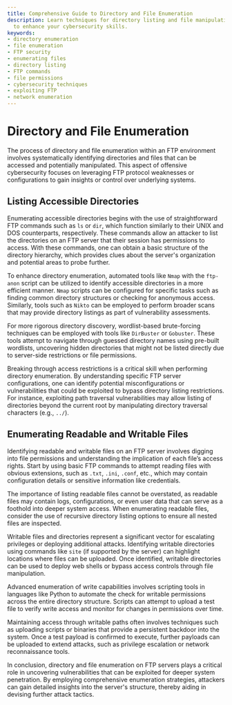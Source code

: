 ```yaml
---
title: Comprehensive Guide to Directory and File Enumeration
description: Learn techniques for directory listing and file manipulation on FTP servers
  to enhance your cybersecurity skills.
keywords:
- directory enumeration
- file enumeration
- FTP security
- enumerating files
- directory listing
- FTP commands
- file permissions
- cybersecurity techniques
- exploiting FTP
- network enumeration
---
```


# Directory and File Enumeration

The process of directory and file enumeration within an FTP environment involves systematically identifying directories and files that can be accessed and potentially manipulated. This aspect of offensive cybersecurity focuses on leveraging FTP protocol weaknesses or configurations to gain insights or control over underlying systems.

## Listing Accessible Directories

Enumerating accessible directories begins with the use of straightforward FTP commands such as `ls` or `dir`, which function similarly to their UNIX and DOS counterparts, respectively. These commands allow an attacker to list the directories on an FTP server that their session has permissions to access. With these commands, one can obtain a basic structure of the directory hierarchy, which provides clues about the server's organization and potential areas to probe further.

To enhance directory enumeration, automated tools like `Nmap` with the `ftp-anon` script can be utilized to identify accessible directories in a more efficient manner. `Nmap` scripts can be configured for specific tasks such as finding common directory structures or checking for anonymous access. Similarly, tools such as `Nikto` can be employed to perform broader scans that may provide directory listings as part of vulnerability assessments.

For more rigorous directory discovery, wordlist-based brute-forcing techniques can be employed with tools like `DirBuster` or `Gobuster`. These tools attempt to navigate through guessed directory names using pre-built wordlists, uncovering hidden directories that might not be listed directly due to server-side restrictions or file permissions.

Breaking through access restrictions is a critical skill when performing directory enumeration. By understanding specific FTP server configurations, one can identify potential misconfigurations or vulnerabilities that could be exploited to bypass directory listing restrictions. For instance, exploiting path traversal vulnerabilities may allow listing of directories beyond the current root by manipulating directory traversal characters (e.g., `../`).

## Enumerating Readable and Writable Files

Identifying readable and writable files on an FTP server involves digging into file permissions and understanding the implication of each file’s access rights. Start by using basic FTP commands to attempt reading files with obvious extensions, such as `.txt`, `.ini`, `.conf`, etc., which may contain configuration details or sensitive information like credentials. 

The importance of listing readable files cannot be overstated, as readable files may contain logs, configurations, or even user data that can serve as a foothold into deeper system access. When enumerating readable files, consider the use of recursive directory listing options to ensure all nested files are inspected.

Writable files and directories represent a significant vector for escalating privileges or deploying additional attacks. Identifying writable directories using commands like `site` (if supported by the server) can highlight locations where files can be uploaded. Once identified, writable directories can be used to deploy web shells or bypass access controls through file manipulation.

Advanced enumeration of write capabilities involves scripting tools in languages like Python to automate the check for writable permissions across the entire directory structure. Scripts can attempt to upload a test file to verify write access and monitor for changes in permissions over time. 

Maintaining access through writable paths often involves techniques such as uploading scripts or binaries that provide a persistent backdoor into the system. Once a test payload is confirmed to execute, further payloads can be uploaded to extend attacks, such as privilege escalation or network reconnaissance tools.

In conclusion, directory and file enumeration on FTP servers plays a critical role in uncovering vulnerabilities that can be exploited for deeper system penetration. By employing comprehensive enumeration strategies, attackers can gain detailed insights into the server's structure, thereby aiding in devising further attack tactics.